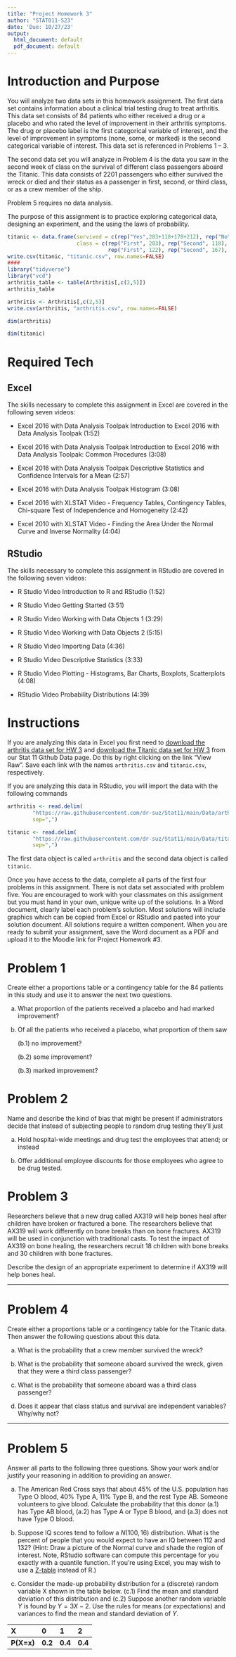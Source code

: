 ```yaml
---
title: "Project Homework 3"
author: "STAT011-S23"
date: 'Due: 10/27/23'
output:
  html_document: default
  pdf_document: default
---
```


# Introduction and Purpose 

You will analyze two data sets in this homework assignment. The first data set contains information about a clinical trial testing drug to treat arthritis. This data set consists of $84$ patients who either received a drug or a placebo and who rated the level of improvement in their arthritis symptoms. The drug or placebo label is the first categorical variable of interest, and the level of improvement in symptoms (none, some, or marked) is the second categorical variable of interest. This data set is referenced in Problems 1 -- 3. 

The second data set you will analyze in Problem 4 is the data you saw in the second week of class on the survival of different class passengers aboard the Titanic. This data consists of $2201$ passengers who either survived the wreck or died and their status as a passenger in first, second, or third class, or as a crew member of the ship. 

Problem 5 requires no data analysis.

The purpose of this assignment is to practice exploring categorical data, designing an experiment, and the using the laws of probability. 


```r
titanic <- data.frame(survived = c(rep("Yes",203+118+178+212), rep("No",122+167+528+673)),
                      class = c(rep("First", 203), rep("Second", 118), rep("Third",178), rep("Crew",212),
                                rep("First", 122), rep("Second", 167), rep("Third",528), rep("Crew",673)))
write.csv(titanic, "titanic.csv", row.names=FALSE)
####
library("tidyverse")
library("vcd")
arthritis_table <- table(Arthritis[,c(2,5)])
arthritis_table

arthritis <- Arthritis[,c(2,5)]
write.csv(arthritis, "arthritis.csv", row.names=FALSE)

dim(arthritis)

dim(titanic)
```


# Required Tech 

## Excel 

The skills necessary to complete this assignment in Excel are covered in the following seven videos:

* Excel 2016 with Data Analysis Toolpak Introduction to Excel 2016 with Data Analysis Toolpak (1:52)

* Excel 2016 with Data Analysis Toolpak Introduction to Excel 2016 with Data Analysis Toolpak: Common Procedures (3:08)

* Excel 2016 with Data Analysis Toolpak Descriptive Statistics and Confidence Intervals for a Mean (2:57)

* Excel 2016 with Data Analysis Toolpak Histogram (3:08)

* Excel 2016 with XLSTAT Video - Frequency Tables, Contingency Tables, Chi-square Test of Independence and Homogeneity (2:42)

* Excel 2010 with XLSTAT Video - Finding the Area Under the Normal Curve and Inverse Normality (4:04)


## RStudio

The skills necessary to complete this assignment in RStudio are covered in the following seven videos:

* R Studio Video Introduction to R and RStudio  (1:52)

* R Studio Video Getting Started (3:51)

* R Studio Video Working with Data Objects 1 (3:29)

* R Studio Video Working with Data Objects 2 (5:15)

* R Studio Video Importing Data (4:36)

* R Studio Video Descriptive Statistics (3:33)

* R Studio Video Plotting - Histograms, Bar Charts, Boxplots, Scatterplots (4:08)

* RStudio Video Probability Distributions (4:39)

# Instructions

If you are analyzing this data in Excel you first need to [download the arthritis data set for HW 3](https://github.com/dr-suz/Stat11/blob/main/Data/arthritis.csv) and [download the Titanic data set for HW 3](https://github.com/dr-suz/Stat11/blob/main/Data/titanic.csv) from our Stat 11 Github Data page. Do this by right clicking on the link "View Raw". Save each link with the names `arthritis.csv` and `titanic.csv`, respectively. 

If you are analyzing this data in RStudio, you will import the data with the following commands
```r
arthritis <- read.delim(
        "https://raw.githubusercontent.com/dr-suz/Stat11/main/Data/arthritis.csv",
        sep=",")

titanic <- read.delim(
        "https://raw.githubusercontent.com/dr-suz/Stat11/main/Data/titanic.csv",
        sep=",")
```
The first data object is called `arthritis` and the second data object is called `titanic`. 

Once you have access to the data, complete all parts of the first four problems in this assignment. There is not data set associated with problem five. You are encouraged to work with your classmates on this assignment but you must hand in your own, unique write up of the solutions. In a Word document, clearly label each problem's solution. Most solutions will include graphics which can be copied from Excel or RStudio and pasted into your solution document. All solutions require a written component. When you are ready to submit your assignment, save the Word document as a PDF and upload it to the Moodle link for Project Homework \#3.


# Problem 1 

Create either a proportions table or a contingency table for the $84$ patients in this study and use it to answer the next two questions.

(a) What proportion of the patients received a placebo and had marked improvement?

(b) Of all the patients who received a placebo, what proportion of them saw 

      (b.1) no improvement?

      (b.2) some improvement?
  
      (b.3) marked improvement? 

# Problem 2

Name and describe the kind of bias that might be present if administrators decide that instead of subjecting people to random drug testing they’ll just

(a) Hold hospital-wide meetings and drug test the employees that attend; or instead

(b) Offer additional employee discounts for those employees who agree to be drug tested.

# Problem 3

Researchers believe that a new drug called AX319 will help bones heal after children have broken or fractured a bone. The researchers believe that AX319 will work differently on bone breaks than on bone fractures. AX319 will be used in conjunction with traditional casts. To test the impact of AX319 on bone healing, the researchers recruit 18 children with bone breaks and 30 children with bone fractures. 

Describe the design of an appropriate experiment to determine if AX319 will help bones heal.


***

# Problem 4

Create either a proportions table or a contingency table for the Titanic data. Then answer the following questions about this data.

(a) What is the probability that a crew member survived the wreck? 

(b) What is the probability that someone aboard survived the wreck, given that they were a third class passenger? 

(c) What is the probability that someone aboard was a third class passenger? 

(d) Does it appear that class status and survival are independent variables? Why/why not? 



***

# Problem 5

Answer all parts to the following three questions. Show your work and/or justify your reasoning in addition to providing an answer. 

(a) The American Red Cross says that about $45\%$ of the U.S. population has Type O blood, $40\%$ Type A, $11\%$ Type B, and the rest Type AB. Someone volunteers to give blood. Calculate the probability that this donor (a.1) has Type AB blood, (a.2) has Type A or Type B blood, and (a.3) does not have Type O blood. 


(b) Suppose IQ scores tend to follow a $N(100, 16)$ distribution. What is the percent of people that you would expect to have an IQ between 112 and 132? (Hint: Draw a picture of the Normal curve and shade the region of interest. Note, RStudio software can compute this percentage for you exactly with a quantile function. If you're using Excel, you may wish to use a [Z-table](https://www.z-table.com/) instead of R.)

(c) Consider the made-up probability distribution for a (discrete) random variable X shown in the table below. (c.1) Find the mean and standard deviation of this distribution and (c.2) Suppose another random variable $Y$ is found by $Y = 3X - 2$. Use the rules for means (or expectations) and variances to find the mean and standard deviation of $Y$. 

| X | 0 | 1 | 2 |
|:-- |:-- |:-- |:-- |
| **P(X=x)** | **0.2** | **0.4** | **0.4** |
